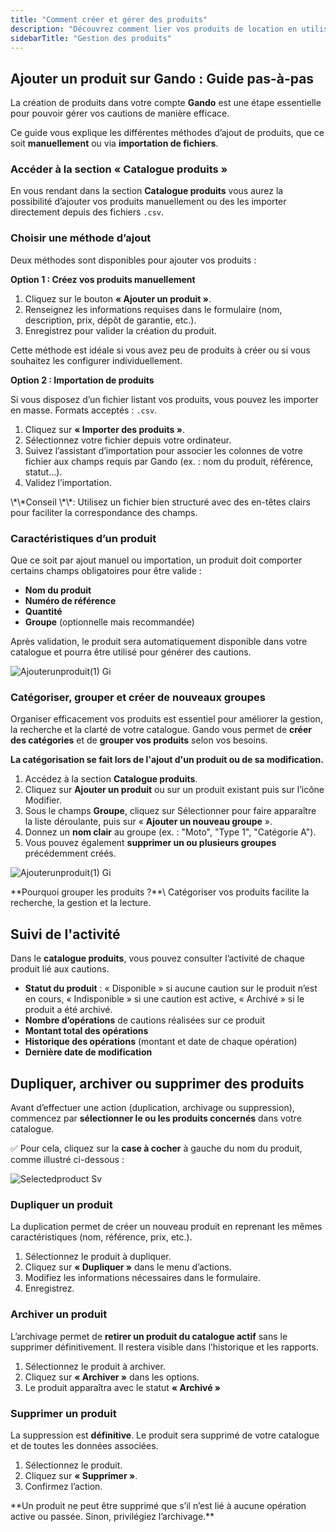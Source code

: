 ```yaml
---
title: "Comment créer et gérer des produits"
description: "Découvrez comment lier vos produits de location en utilisant le système de gestion de caution Gando."
sidebarTitle: "Gestion des produits"
---
```


## Ajouter un produit sur Gando : Guide pas-à-pas

La création de produits dans votre compte **Gando** est une étape essentielle pour pouvoir gérer vos cautions de manière efficace.

Ce guide vous explique les différentes méthodes d’ajout de produits, que ce soit **manuellement** ou via **importation de fichiers**.

### **Accéder à la section « Catalogue produits »**

En vous rendant dans la section **Catalogue produits** vous aurez la possibilité d’ajouter vos produits manuellement ou des les importer directement depuis des fichiers `.csv`.

### **Choisir une méthode d’ajout**

Deux méthodes sont disponibles pour ajouter vos produits :

**Option 1 : Créez vos produits manuellement**

1. Cliquez sur le bouton **« Ajouter un produit »**.
2. Renseignez les informations requises dans le formulaire (nom, description, prix, dépôt de garantie, etc.).
3. Enregistrez pour valider la création du produit.

<Tip>
  Cette méthode est idéale si vous avez peu de produits à créer ou si vous souhaitez les configurer individuellement.
</Tip>

**Option 2 : Importation de produits**

Si vous disposez d’un fichier listant vos produits, vous pouvez les importer en masse. Formats acceptés : `.csv`.

1. Cliquez sur **« Importer des produits »**.
2. Sélectionnez votre fichier depuis votre ordinateur.
3. Suivez l’assistant d’importation pour associer les colonnes de votre fichier aux champs requis par Gando (ex. : nom du produit, référence, statut…).
4. Validez l’importation.

<Info>
  \*\*Conseil \*\*: Utilisez un fichier bien structuré avec des en-têtes clairs pour faciliter la correspondance des champs.
</Info>

### **Caractéristiques d’un produit**

Que ce soit par ajout manuel ou importation, un produit doit comporter certains champs obligatoires pour être valide :

- **Nom du produit**
- **Numéro de référence**
- **Quantité**
- **Groupe** (optionnelle mais recommandée)

Après validation, le produit sera automatiquement disponible dans votre catalogue et pourra être utilisé pour générer des cautions.

![Ajouterunproduit(1) Gi](/images/Ajouterunproduit\(1\).gif)

### **Catégoriser, grouper et créer de nouveaux groupes**

Organiser efficacement vos produits est essentiel pour améliorer la gestion, la recherche et la clarté de votre catalogue. Gando vous permet de **créer des catégories** et de **grouper vos produits** selon vos besoins.

**La catégorisation se fait lors de l'ajout d'un produit ou de sa modification.**

1. Accédez à la section **Catalogue produits**.
2. Cliquez sur **Ajouter un produit** ou sur un produit existant puis sur l’icône Modifier.
3. Sous le champs **Groupe**, cliquez sur Sélectionner pour faire apparaître la liste déroulante, puis sur « **Ajouter un nouveau groupe** ».
4. Donnez un **nom clair** au groupe (ex. : "Moto", "Type 1", "Catégorie A").
5. Vous pouvez également **supprimer un ou plusieurs groupes** précédemment créés.

![Ajouterunproduit(1) Gi](Popupvirement.png)

<Check>
  **Pourquoi grouper les produits ?**\
  Catégoriser vos produits facilite la recherche, la gestion et la lecture.
</Check>

## Suivi de l'activité

Dans le **catalogue produits**, vous pouvez consulter l’activité de chaque produit lié aux cautions.

- **Statut du produit** : « Disponible » si aucune caution sur le produit n’est en cours, « Indisponible » si une caution est active, « Archivé » si le produit a été archivé.
- **Nombre d’opérations** de cautions réalisées sur ce produit
- **Montant total des opérations**
- **Historique des opérations** (montant et date de chaque opération)
- **Dernière date de modification**

## Dupliquer, archiver ou supprimer des produits

Avant d’effectuer une action (duplication, archivage ou suppression), commencez par **sélectionner le ou les produits concernés** dans votre catalogue.

✅ Pour cela, cliquez sur la **case à cocher** à gauche du nom du produit, comme illustré ci-dessous :

![Selectedproduct Sv](/images/selectedproduct.svg)

### **Dupliquer un produit**

La duplication permet de créer un nouveau produit en reprenant les mêmes caractéristiques (nom, référence, prix, etc.).

1. Sélectionnez le produit à dupliquer.
2. Cliquez sur **« Dupliquer »** dans le menu d’actions.
3. Modifiez les informations nécessaires dans le formulaire.
4. Enregistrez.

### **Archiver un produit**

L’archivage permet de **retirer un produit du catalogue actif** sans le supprimer définitivement. Il restera visible dans l’historique et les rapports.

1. Sélectionnez le produit à archiver.
2. Cliquez sur **« Archiver »** dans les options.
3. Le produit apparaîtra avec le statut **« Archivé »**

### **Supprimer un produit**

La suppression est **définitive**. Le produit sera supprimé de votre catalogue et de toutes les données associées.

1. Sélectionnez le produit.
2. Cliquez sur **« Supprimer »**.
3. Confirmez l’action.

<Warning>
  **Un produit ne peut être supprimé que s’il n’est lié à aucune opération active ou passée. Sinon, privilégiez l’archivage.**
</Warning>